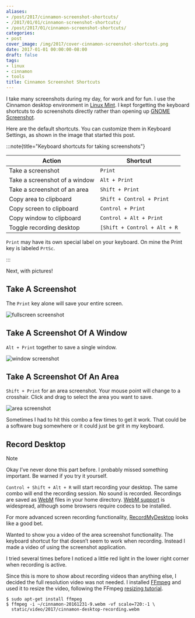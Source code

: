 ```yaml
---
aliases:
- /post/2017/cinnamon-screenshot-shortcuts/
- /2017/01/01/cinnamon-screenshot-shortcuts/
- /post/2017/01/cinnamon-screenshot-shortcuts/
categories:
- post
cover_image: /img/2017/cover-cinnamon-screenshot-shortcuts.png
date: 2017-01-01 00:00:00-08:00
draft: false
tags:
- linux
- cinnamon
- tools
title: Cinnamon Screenshot Shortcuts
---
```


[Linux Mint]: https://linuxmint.com/
[GNOME Screenshot]: https://help.gnome.org/users/gnome-help/stable/screen-shot-record.html.en

I take many screenshots during my day, for work and for fun.
I use the Cinnamon desktop environment in [Linux Mint][].
I kept forgetting the keyboard shortcuts to do screenshots directly rather than opening up [GNOME Screenshot][].

Here are the default shortcuts.
You can customize them in Keyboard Settings, as shown in the image that started this post.

:::note{title="Keyboard shortcuts for taking screenshots"}

| Action                        | Shortcut
| ----------------------------- | --------
| Take a screenshot             | `Print`
| Take a screenshot of a window | `Alt + Print`
| Take a screenshot of an area  | `Shift + Print`
| Copy area to clipboard        | `Shift + Control + Print`
| Copy screen to clipboard      | `Control + Print`
| Copy window to clipboard      | `Control + Alt + Print`
| Toggle recording desktop      | `[Shift + Control + Alt + R`

`Print` may have its own special label on your keyboard.
On mine the Print key is labeled `PrtSc`.

:::

Next, with pictures!

## Take A Screenshot

The `Print` key alone will save your entire screen.

![fullscreen screenshot](@img/2017/cinnamon-fullscreen-screenshot.png "Fullscreen screenshot, scaled down")

## Take A Screenshot Of A Window

`Alt + Print` together to save a single window.

![window screenshot](@img/2017/cinnamon-window-screenshot.png "Window screenshot, scaled down")

## Take A Screenshot Of An Area

`Shift + Print` for an area screenshot.
Your mouse point will change to a crosshair. Click and drag to select the area you want to save.

![area screenshot](@img/2017/cinnamon-area-screenshot.png "An area on the Linux Mint home page")

Sometimes I had to hit this combo a few times to get it work.
That could be a software bug somewhere or it could just be grit in my keyboard.

## Record Desktop

<aside class="admonition note">
<p class="admonition-title">Note</p>

Okay I’ve never done this part before.
I probably missed something important.
Be warned if you try it yourself.

</aside>

[WebM]: http://www.webmproject.org/
[WebM support]: http://caniuse.com/#feat=webm

`Control + Shift + Alt + R` will start recording your desktop.
The same combo will end the recording session.
No sound is recorded.
Recordings are saved as [WebM][] files in your home directory.
[WebM support][] is widespread, although some browsers require codecs to be installed.

[RecordMyDesktop]: http://recordmydesktop.sourceforge.net/about.php

For more advanced screen recording functionality, [RecordMyDesktop][] looks like a good bet.

Wanted to show you a video of the area screenshot functionality.
The keyboard shortcut for that doesn’t seem to work when recording.
Instead I made a video of using the screenshot application.

I tried several times before I noticed a little red light in the lower right corner when recording is active.

[FFmpeg]: http://ffmpeg.org/
[resizing tutorial]: https://trac.ffmpeg.org/wiki/Scaling%20(resizing)%20with%20ffmpeg

Since this is more to show about recording videos than anything else, I decided the full resolution video was not needed.
I installed [FFmpeg][] and used it to resize the video, following the FFmpeg [resizing tutorial][].

    $ sudo apt-get install ffmpeg
    $ ffmpeg -i ~/cinnamon-20161231-9.webm -vf scale=720:-1 \
      static/video/2017/cinnamon-desktop-recording.webm

